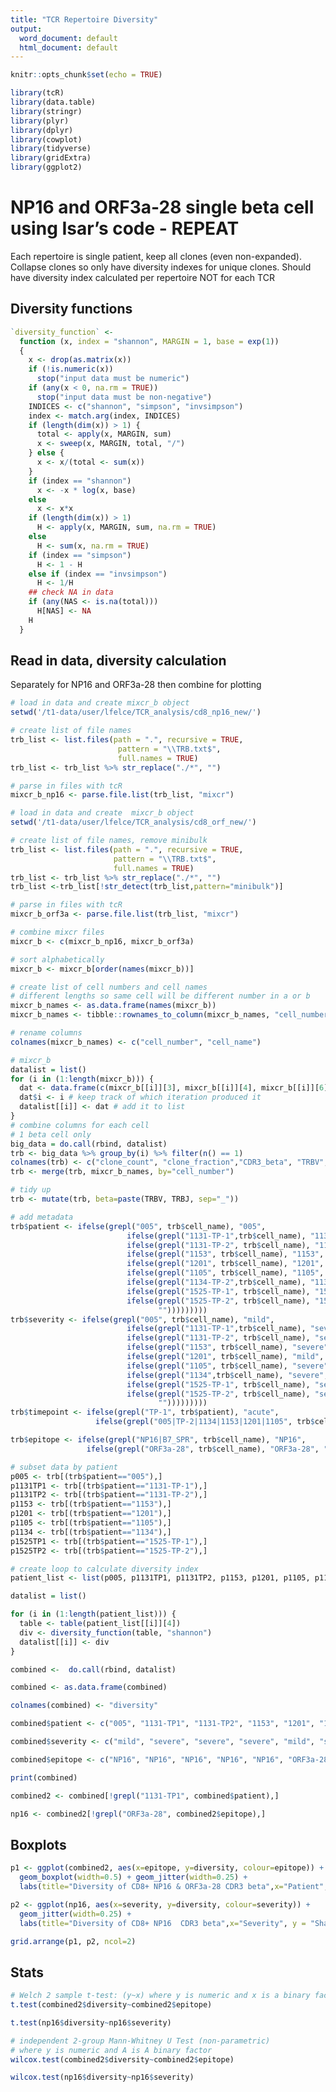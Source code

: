 ```yaml
---
title: "TCR Repertoire Diversity"
output:
  word_document: default
  html_document: default
---
```


```r
knitr::opts_chunk$set(echo = TRUE)

library(tcR)
library(data.table)
library(stringr)
library(plyr)
library(dplyr)
library(cowplot)
library(tidyverse)
library(gridExtra)
library(ggplot2)

```

# NP16 and ORF3a-28 single beta cell using Isar's code - REPEAT
Each repertoire is single patient, keep all clones (even non-expanded). Collapse clones so only have diversity indexes for unique clones. Should have diversity index calculated per repertoire NOT for each TCR

## Diversity functions
```r
`diversity_function` <-
  function (x, index = "shannon", MARGIN = 1, base = exp(1))
  {
    x <- drop(as.matrix(x))
    if (!is.numeric(x))
      stop("input data must be numeric")
    if (any(x < 0, na.rm = TRUE))
      stop("input data must be non-negative")
    INDICES <- c("shannon", "simpson", "invsimpson")
    index <- match.arg(index, INDICES)
    if (length(dim(x)) > 1) {
      total <- apply(x, MARGIN, sum)
      x <- sweep(x, MARGIN, total, "/")
    } else {
      x <- x/(total <- sum(x))
    }
    if (index == "shannon")
      x <- -x * log(x, base)
    else
      x <- x*x
    if (length(dim(x)) > 1)
      H <- apply(x, MARGIN, sum, na.rm = TRUE)
    else
      H <- sum(x, na.rm = TRUE)
    if (index == "simpson")
      H <- 1 - H
    else if (index == "invsimpson")
      H <- 1/H
    ## check NA in data
    if (any(NAS <- is.na(total)))
      H[NAS] <- NA
    H
  }
```

## Read in data, diversity calculation
Separately for NP16 and ORF3a-28 then combine for plotting
```r
# load in data and create mixcr_b object
setwd('/t1-data/user/lfelce/TCR_analysis/cd8_np16_new/')

# create list of file names
trb_list <- list.files(path = ".", recursive = TRUE,
                        pattern = "\\TRB.txt$",
                        full.names = TRUE)
trb_list <- trb_list %>% str_replace("./*", "")

# parse in files with tcR
mixcr_b_np16 <- parse.file.list(trb_list, "mixcr")

# load in data and create  mixcr_b object
setwd('/t1-data/user/lfelce/TCR_analysis/cd8_orf_new/')

# create list of file names, remove minibulk
trb_list <- list.files(path = ".", recursive = TRUE,
                       pattern = "\\TRB.txt$",
                       full.names = TRUE)
trb_list <- trb_list %>% str_replace("./*", "")
trb_list <-trb_list[!str_detect(trb_list,pattern="minibulk")]

# parse in files with tcR
mixcr_b_orf3a <- parse.file.list(trb_list, "mixcr")

# combine mixcr files
mixcr_b <- c(mixcr_b_np16, mixcr_b_orf3a)

# sort alphabetically
mixcr_b <- mixcr_b[order(names(mixcr_b))]

# create list of cell numbers and cell names
# different lengths so same cell will be different number in a or b
mixcr_b_names <- as.data.frame(names(mixcr_b))
mixcr_b_names <- tibble::rownames_to_column(mixcr_b_names, "cell_number")

# rename columns
colnames(mixcr_b_names) <- c("cell_number", "cell_name")

```

```r
# mixcr_b
datalist = list()
for (i in (1:length(mixcr_b))) {
  dat <- data.frame(c(mixcr_b[[i]][3], mixcr_b[[i]][4], mixcr_b[[i]][6], mixcr_b[[i]][7], mixcr_b[[i]][8]))
  dat$i <- i # keep track of which iteration produced it
  datalist[[i]] <- dat # add it to list
}
# combine columns for each cell
# 1 beta cell only
big_data = do.call(rbind, datalist)
trb <- big_data %>% group_by(i) %>% filter(n() == 1)
colnames(trb) <- c("clone_count", "clone_fraction","CDR3_beta", "TRBV", "TRBJ", "cell_number")
trb <- merge(trb, mixcr_b_names, by="cell_number")

# tidy up
trb <- mutate(trb, beta=paste(TRBV, TRBJ, sep="_"))

# add metadata
trb$patient <- ifelse(grepl("005", trb$cell_name), "005",
                          ifelse(grepl("1131-TP-1",trb$cell_name), "1131-TP-1",
                          ifelse(grepl("1131-TP-2", trb$cell_name), "1131-TP-2",
                          ifelse(grepl("1153", trb$cell_name), "1153",
                          ifelse(grepl("1201", trb$cell_name), "1201",
                          ifelse(grepl("1105", trb$cell_name), "1105",
                          ifelse(grepl("1134-TP-2",trb$cell_name), "1134",
                          ifelse(grepl("1525-TP-1", trb$cell_name), "1525-TP-1",
                          ifelse(grepl("1525-TP-2", trb$cell_name), "1525-TP-2",
                                 "")))))))))
trb$severity <- ifelse(grepl("005", trb$cell_name), "mild",
                          ifelse(grepl("1131-TP-1",trb$cell_name), "severe",
                          ifelse(grepl("1131-TP-2", trb$cell_name), "severe",
                          ifelse(grepl("1153", trb$cell_name), "severe",
                          ifelse(grepl("1201", trb$cell_name), "mild",
                          ifelse(grepl("1105", trb$cell_name), "severe",
                          ifelse(grepl("1134",trb$cell_name), "severe",
                          ifelse(grepl("1525-TP-1", trb$cell_name), "severe",
                          ifelse(grepl("1525-TP-2", trb$cell_name), "severe",
                                 "")))))))))
trb$timepoint <- ifelse(grepl("TP-1", trb$patient), "acute",
                   ifelse(grepl("005|TP-2|1134|1153|1201|1105", trb$cell_name), "convalescent", ""))

trb$epitope <- ifelse(grepl("NP16|B7_SPR", trb$cell_name), "NP16",
                 ifelse(grepl("ORF3a-28", trb$cell_name), "ORF3a-28", ""))

# subset data by patient 
p005 <- trb[(trb$patient=="005"),]
p1131TP1 <- trb[(trb$patient=="1131-TP-1"),]
p1131TP2 <- trb[(trb$patient=="1131-TP-2"),]
p1153 <- trb[(trb$patient=="1153"),]
p1201 <- trb[(trb$patient=="1201"),]
p1105 <- trb[(trb$patient=="1105"),]
p1134 <- trb[(trb$patient=="1134"),]
p1525TP1 <- trb[(trb$patient=="1525-TP-1"),]
p1525TP2 <- trb[(trb$patient=="1525-TP-2"),]

# create loop to calculate diversity index
patient_list <- list(p005, p1131TP1, p1131TP2, p1153, p1201, p1105, p1134, p1525TP1, p1525TP2)

datalist = list()

for (i in (1:length(patient_list))) {
  table <- table(patient_list[[i]][4])
  div <- diversity_function(table, "shannon")
  datalist[[i]] <- div 
}

combined <-  do.call(rbind, datalist)

combined <- as.data.frame(combined)

colnames(combined) <- "diversity"

combined$patient <- c("005", "1131-TP1", "1131-TP2", "1153", "1201", "1105", "1134", "1525-TP1", "1525-TP2")

combined$severity <- c("mild", "severe", "severe", "severe", "mild", "severe", "severe", "severe", "severe")

combined$epitope <- c("NP16", "NP16", "NP16", "NP16", "NP16", "ORF3a-28", "ORF3a-28", "ORF3a-28", "ORF3a-28")

print(combined)

combined2 <- combined[!grepl("1131-TP1", combined$patient),]

np16 <- combined2[!grepl("ORF3a-28", combined2$epitope),]

```
## Boxplots
```r
p1 <- ggplot(combined2, aes(x=epitope, y=diversity, colour=epitope)) +
  geom_boxplot(width=0.5) + geom_jitter(width=0.25) +
  labs(title="Diversity of CD8+ NP16 & ORF3a-28 CDR3 beta",x="Patient", y = "Shannon diversity index") + theme_light()

p2 <- ggplot(np16, aes(x=severity, y=diversity, colour=severity)) +
  geom_jitter(width=0.25) +
  labs(title="Diversity of CD8+ NP16  CDR3 beta",x="Severity", y = "Shannon diversity index") + theme_light()

```

```r
grid.arrange(p1, p2, ncol=2)
```

## Stats
```r
# Welch 2 sample t-test: (y~x) where y is numeric and x is a binary factor
t.test(combined2$diversity~combined2$epitope)

t.test(np16$diversity~np16$severity)

# independent 2-group Mann-Whitney U Test (non-parametric)
# where y is numeric and A is A binary factor
wilcox.test(combined2$diversity~combined2$epitope)

wilcox.test(np16$diversity~np16$severity)

```







